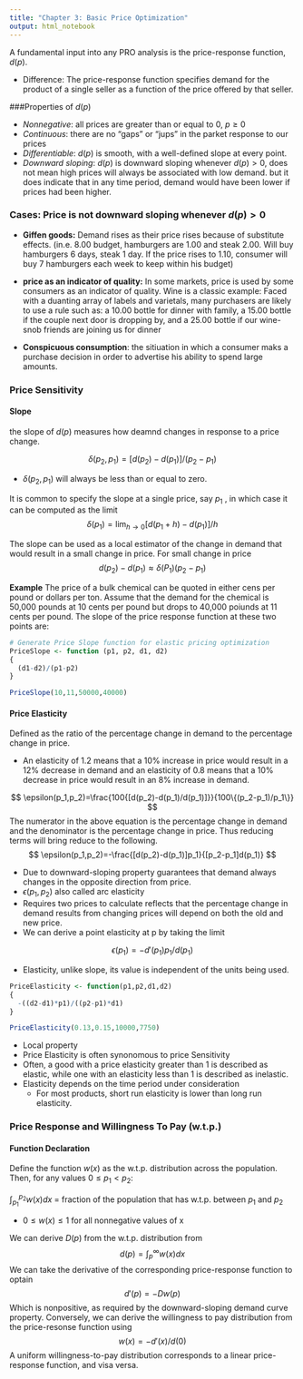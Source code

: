 ```yaml
---
title: "Chapter 3: Basic Price Optimization"
output: html_notebook
---
```


A fundamental input into any PRO analysis is the price-response function, $d(p)$. 

*  Difference: The price-response function specifies demand for the product of a single seller as a function of the price offered by that seller. 

###Properties of $d(p)$

* *Nonnegative*: all prices are greater than or equal to 0, $p \geq 0$
* *Continuous*: there are no "gaps" or "jups" in the parket response to our prices 
* *Differentiable*: $d(p)$ is smooth, with a well-defined slope at every point. 
* *Downward sloping*: $d(p)$ is downward sloping whenever $d(p) > 0$, does not mean high prices will always be associated with low demand.  but it does indicate that in any time period, demand would have been lower if prices had been higher. 

### Cases: Price is not downward sloping whenever $d(p) > 0$

* **Giffen goods:** Demand rises as their price rises because of substitute effects. (in.e. 8.00 budget, hamburgers are 1.00 and steak 2.00. Will buy hamburgers 6 days, steak 1 day. If the price rises to 1.10, consumer will buy 7 hamburgers each week to keep within his budget)

* **price as an indicator of quality:** In some markets, price is used by some consumers as an indicator of quality. Wine is a classic example: Faced with a duanting array of labels and varietals, many purchasers are likely to use a rule such as: a 10.00 bottle for dinner with family, a 15.00 bottle if the couple next door is dropping by, and a 25.00 bottle if our wine-snob friends are joining us for dinner

* **Conspicuous consumption**: the sitiuation in which a consumer maks a purchase decision in order to advertise his ability to spend large amounts. 

### Price Sensitivity 

#### Slope 

the slope of $d(p)$ measures how deamnd changes in response to a price change. 

$$
\delta(p_2,p_1)=[d(p_2)-d(p_1)]/(p_2-p_1) 
$$

* $\delta(p_2,p_1)$ will always be less than or equal to zero.  

It is common to specify the slope at a single price, say $p_1$ , in which case it can be computed as the limit 
$$
\delta(p_1)=\lim_{h\to 0}[d(p_1+h)-d(p_1)]/h
$$

The slope can be used as a local estimator of the change in demand that would result in a small change in price. For small change in price
$$
d(p_2)-d(p_1)\approx\delta(P_1)(p_2-p_1)
$$


**Example** The price of a bulk chemical can be quoted in either cens per pound or dollars per ton. Assume that the demand for the chemical is 50,000 pounds at 10 cents per pound but drops to 40,000 poiunds at 11 cents per pound. The slope of the price response function at these two points are:

```r
# Generate Price Slope function for elastic pricing optimization
PriceSlope <- function (p1, p2, d1, d2)
{
  (d1-d2)/(p1-p2)
}

PriceSlope(10,11,50000,40000)
```


#### Price Elasticity 
Defined as the ratio of the percentage change in demand to the percentage change in price. 

* An elasticity of 1.2 means that a 10% increase in price would result in a 12% decrease in demand and an elasticity of 0.8 means that a 10% decrease in price would result in an 8% increase in demand. 

$$
\epsilon(p_1,p_2)=\frac{100{[d(p_2)-d(p_1)/d(p_1)]}}{100\{(p_2-p_1)/p_1\}}
$$
The numerator in the above equation is the percentage change in demand and the denominator is the percentage change in price. Thus reducing terms will bring reduce to the following.
$$
\epsilon(p_1,p_2)=-\frac{[d(p_2)-d(p_1)]p_1}{[p_2-p_1]d(p_1)}
$$

* Due to downward-sloping property guarantees that demand always changes in the opposite direction from price. 
* $\epsilon(p_1,p_2)$ also called arc elasticity
* Requires two prices to calculate reflects that the percentage change in demand results from changing prices will depend on both the old and new price. 
* We can derive a point elasticity at p by taking the limit 

$$
\epsilon(p_1)=-d'(p_1)p_1/d(p_1)
$$

* Elasticity, unlike slope, its value is independent of the units being used. 

```r
PriceElasticity <- function(p1,p2,d1,d2)
{
  -((d2-d1)*p1)/((p2-p1)*d1)
}

PriceElasticity(0.13,0.15,10000,7750)
```

* Local property 
* Price Elasticity is often synonomous to price Sensitivity 
* Often, a good with a price elasticity greater than 1 is described as elastic, while one with an elasticity less than 1 is described as inelastic.
* Elasticity depends on the time period under consideration 
    * For most products, short run elasticity is lower than long run elasticity. 
    
### Price Response and Willingness To Pay (w.t.p.)

#### Function Declaration
Define the function $w(x)$ as the w.t.p. distribution across the population. Then, for any values $0\leq p_1 < p_2$:

$\int_{p_1}^{p_2}w(x)dx$ = fraction of the population that has w.t.p. between $p_1$ and $p_2$

* $0\leq w(x)\leq 1$ for all nonnegative values of x 

We can derive $D(p)$ from the w.t.p. distribution from 
$$
d(p)=\int_{p}^{\infty}w(x)dx
$$
We can take the derivative of the corresponding price-response function to optain
$$
d'(p)=-Dw(p)
$$
Which is nonpositive, as required by the downward-sloping demand curve property. Conversely, we can derive the willingness to pay distribution from the price-resonse function using 
$$
w(x)=-d'(x)/d(0)
$$
A uniform willingness-to-pay distribution corresponds to a linear price-response function, and visa versa. 